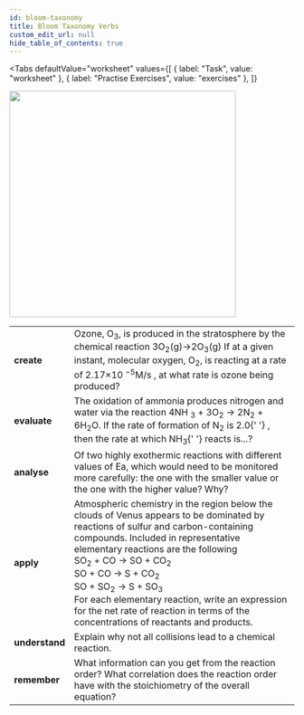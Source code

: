 ```yaml
---
id: bloom-taxonomy
title: Bloom Taxonomy Verbs
custom_edit_url: null
hide_table_of_contents: true
---
```



<Tabs
  defaultValue="worksheet"
  values={[
    { label: "Task", value: "worksheet" },
    { label: "Practise Exercises", value: "exercises" },
  ]}
>

<TabItem value="worksheet">

<img src={bloom} width='400' />
<br />

<table>
  <tr>
    <td>
      <strong>create</strong>
    </td>
    <td>
      Ozone, O<sub>3</sub>, is produced in the stratosphere by the chemical
      reaction 3O<sub>2</sub>(g)→2O<sub>3</sub>(g) If at a given instant,
      molecular oxygen, O<sub>2</sub>, is reacting at a rate of 2.17×10
      <sup>−5</sup>M/s , at what rate is ozone being produced?
    </td>
  </tr>
  <tr>
    <td>
      <strong>evaluate</strong>
    </td>
    <td>
      The oxidation of ammonia produces nitrogen and water via the reaction 4NH
      <sub>3</sub> + 3O<sub>2</sub> → 2N<sub>2</sub> + 6H<sub>2</sub>O. If the
      rate of formation of N<sub>2</sub> is 2.0{' '}
      <Math top='15px' code='\frac{mol}{(L*s)}' />, then the rate at which NH<sub>3</sub>{' '}
      reacts is...?
    </td>
  </tr>
  <tr>
    <td>
      <strong>analyse</strong>
    </td>
    <td>
      Of two highly exothermic reactions with different values of Ea, which
      would need to be monitored more carefully: the one with the smaller value
      or the one with the higher value? Why?
    </td>
  </tr>
  <tr>
    <td>
      <strong>apply</strong>
    </td>
    <td>
      Atmospheric chemistry in the region below the clouds of Venus appears to
      be dominated by reactions of sulfur and carbon-containing compounds.
      Included in representative elementary reactions are the following
      <br />
      SO<sub>2</sub> + CO → SO + CO<sub>2</sub>
      <br />
      SO + CO → S + CO<sub>2</sub>
      <br />
      SO + SO<sub>2</sub> → S + SO<sub>3</sub>
      <br />
      For each elementary reaction, write an expression for the net rate of
      reaction in terms of the concentrations of reactants and products.
    </td>
  </tr>
  <tr>
    <td>
      <strong>understand</strong>
    </td>
    <td>Explain why not all collisions lead to a chemical reaction.</td>
  </tr>
  <tr>
    <td>
      <strong>remember</strong>
    </td>
    <td>
      What information can you get from the reaction order? What correlation
      does the reaction order have with the stoichiometry of the overall
      equation?
    </td>
  </tr>
</table>

</TabItem>

<TabItem value="exercises">
  <Frame src="https://learningapps.org/watch?v=p40e7nkz221" height="480px" />
</TabItem>

</Tabs>

